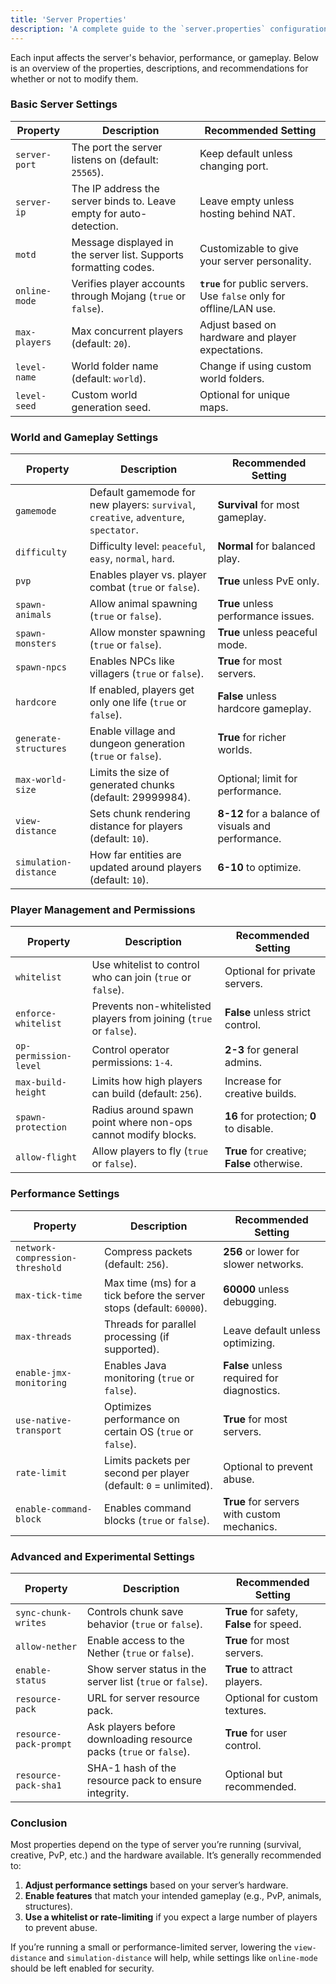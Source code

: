 ```yaml
---
title: 'Server Properties'
description: 'A complete guide to the `server.properties` configuration file'
---
```


Each input affects the server's behavior, performance, or gameplay. Below is an overview of the properties, descriptions, and recommendations for whether or not to modify them.


### **Basic Server Settings**
| **Property**           | **Description**                                                       | **Recommended Setting** |
|------------------------|-----------------------------------------------------------------------|-------------------------|
| `server-port`          | The port the server listens on (default: `25565`).                    | Keep default unless changing port. |
| `server-ip`            | The IP address the server binds to. Leave empty for auto-detection.   | Leave empty unless hosting behind NAT. |
| `motd`                 | Message displayed in the server list. Supports formatting codes.     | Customizable to give your server personality. |
| `online-mode`          | Verifies player accounts through Mojang (`true` or `false`).         | **`true`** for public servers. Use `false` only for offline/LAN use. |
| `max-players`          | Max concurrent players (default: `20`).                              | Adjust based on hardware and player expectations. |
| `level-name`           | World folder name (default: `world`).                                | Change if using custom world folders. |
| `level-seed`           | Custom world generation seed.                                        | Optional for unique maps. |


### **World and Gameplay Settings**
| **Property**           | **Description**                                                       | **Recommended Setting** |
|------------------------|-----------------------------------------------------------------------|-------------------------|
| `gamemode`             | Default gamemode for new players: `survival`, `creative`, `adventure`, `spectator`. | **Survival** for most gameplay. |
| `difficulty`           | Difficulty level: `peaceful`, `easy`, `normal`, `hard`.              | **Normal** for balanced play. |
| `pvp`                  | Enables player vs. player combat (`true` or `false`).                | **True** unless PvE only. |
| `spawn-animals`        | Allow animal spawning (`true` or `false`).                           | **True** unless performance issues. |
| `spawn-monsters`       | Allow monster spawning (`true` or `false`).                          | **True** unless peaceful mode. |
| `spawn-npcs`           | Enables NPCs like villagers (`true` or `false`).                     | **True** for most servers. |
| `hardcore`             | If enabled, players get only one life (`true` or `false`).           | **False** unless hardcore gameplay. |
| `generate-structures`  | Enable village and dungeon generation (`true` or `false`).           | **True** for richer worlds. |
| `max-world-size`       | Limits the size of generated chunks (default: 29999984).             | Optional; limit for performance. |
| `view-distance`        | Sets chunk rendering distance for players (default: `10`).           | **8-12** for a balance of visuals and performance. |
| `simulation-distance`  | How far entities are updated around players (default: `10`).         | **6-10** to optimize. |


### **Player Management and Permissions**
| **Property**           | **Description**                                                       | **Recommended Setting** |
|------------------------|-----------------------------------------------------------------------|-------------------------|
| `whitelist`            | Use whitelist to control who can join (`true` or `false`).            | Optional for private servers. |
| `enforce-whitelist`    | Prevents non-whitelisted players from joining (`true` or `false`).    | **False** unless strict control. |
| `op-permission-level`  | Control operator permissions: `1-4`.                                  | **2-3** for general admins. |
| `max-build-height`     | Limits how high players can build (default: `256`).                   | Increase for creative builds. |
| `spawn-protection`     | Radius around spawn point where non-ops cannot modify blocks.         | **16** for protection; **0** to disable. |
| `allow-flight`         | Allow players to fly (`true` or `false`).                             | **True** for creative; **False** otherwise. |


### **Performance Settings**
| **Property**           | **Description**                                                       | **Recommended Setting** |
|------------------------|-----------------------------------------------------------------------|-------------------------|
| `network-compression-threshold` | Compress packets (default: `256`).                         | **256** or lower for slower networks. |
| `max-tick-time`        | Max time (ms) for a tick before the server stops (default: `60000`). | **60000** unless debugging. |
| `max-threads`          | Threads for parallel processing (if supported).                      | Leave default unless optimizing. |
| `enable-jmx-monitoring`| Enables Java monitoring (`true` or `false`).                         | **False** unless required for diagnostics. |
| `use-native-transport` | Optimizes performance on certain OS (`true` or `false`).             | **True** for most servers. |
| `rate-limit`           | Limits packets per second per player (default: `0` = unlimited).     | Optional to prevent abuse. |
| `enable-command-block` | Enables command blocks (`true` or `false`).                          | **True** for servers with custom mechanics. |


### **Advanced and Experimental Settings**
| **Property**           | **Description**                                                       | **Recommended Setting** |
|------------------------|-----------------------------------------------------------------------|-------------------------|
| `sync-chunk-writes`    | Controls chunk save behavior (`true` or `false`).                     | **True** for safety, **False** for speed. |
| `allow-nether`         | Enable access to the Nether (`true` or `false`).                      | **True** for most servers. |
| `enable-status`        | Show server status in the server list (`true` or `false`).            | **True** to attract players. |
| `resource-pack`        | URL for server resource pack.                                         | Optional for custom textures. |
| `resource-pack-prompt` | Ask players before downloading resource packs (`true` or `false`).    | **True** for user control. |
| `resource-pack-sha1`   | SHA-1 hash of the resource pack to ensure integrity.                  | Optional but recommended. |


### **Conclusion**
Most properties depend on the type of server you’re running (survival, creative, PvP, etc.) and the hardware available. It’s generally recommended to:
1. **Adjust performance settings** based on your server’s hardware.
2. **Enable features** that match your intended gameplay (e.g., PvP, animals, structures).
3. **Use a whitelist or rate-limiting** if you expect a large number of players to prevent abuse.

If you’re running a small or performance-limited server, lowering the `view-distance` and `simulation-distance` will help, while settings like `online-mode` should be left enabled for security.